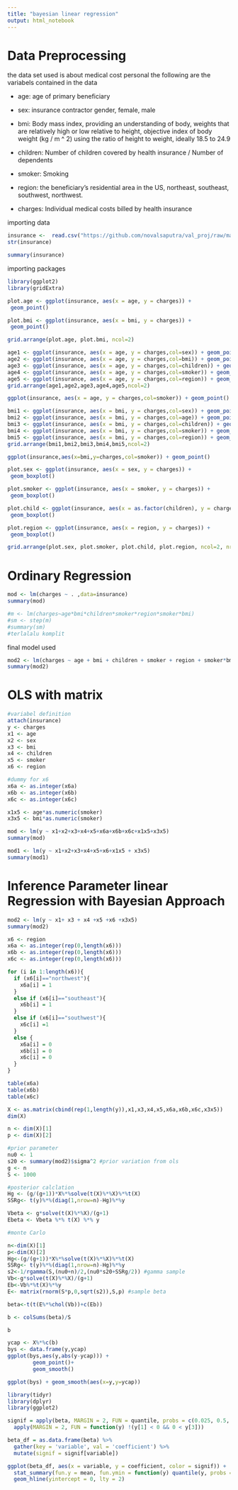 ---
title: "bayesian linear regression"
output: html_notebook
---

# Data Preprocessing
the data set used is about medical cost personal
the following are the variabels contained in the data

* age: age of primary beneficiary

* sex: insurance contractor gender, female, male

* bmi: Body mass index, providing an understanding of body, weights that are relatively high or low relative to height, objective index of body weight (kg / m ^ 2) using the ratio of height to weight, ideally 18.5 to 24.9

* children: Number of children covered by health insurance / Number of dependents

* smoker: Smoking

* region: the beneficiary's residential area in the US, northeast, southeast, southwest, northwest.

* charges: Individual medical costs billed by health insurance

importing data
```{r}
insurance <-  read.csv("https://github.com/novalsaputra/val_proj/raw/master/bayesian-linear-regression-in-r/data/insurance.csv",head=TRUE)
str(insurance)
```
```{r}
summary(insurance)
```


importing packages 
```{r}
library(ggplot2)
library(gridExtra)
```

```{r}
plot.age <- ggplot(insurance, aes(x = age, y = charges)) +
 geom_point()

plot.bmi <- ggplot(insurance, aes(x = bmi, y = charges)) +
 geom_point()

grid.arrange(plot.age, plot.bmi, ncol=2)
```
```{r}
age1 <- ggplot(insurance, aes(x = age, y = charges,col=sex)) + geom_point()
age2 <- ggplot(insurance, aes(x = age, y = charges,col=bmi)) + geom_point()
age3 <- ggplot(insurance, aes(x = age, y = charges,col=children)) + geom_point()
age4 <- ggplot(insurance, aes(x = age, y = charges,col=smoker)) + geom_point()
age5 <- ggplot(insurance, aes(x = age, y = charges,col=region)) + geom_point()
grid.arrange(age1,age2,age3,age4,age5,ncol=2)
```

```{r}
ggplot(insurance, aes(x = age, y = charges,col=smoker)) + geom_point()
```
```{r}
bmi1 <- ggplot(insurance, aes(x = bmi, y = charges,col=sex)) + geom_point()
bmi2 <- ggplot(insurance, aes(x = bmi, y = charges,col=age)) + geom_point()
bmi3 <- ggplot(insurance, aes(x = bmi, y = charges,col=children)) + geom_point()
bmi4 <- ggplot(insurance, aes(x = bmi, y = charges,col=smoker)) + geom_point()
bmi5 <- ggplot(insurance, aes(x = bmi, y = charges,col=region)) + geom_point()
grid.arrange(bmi1,bmi2,bmi3,bmi4,bmi5,ncol=2)
```

```{r}
ggplot(insurance,aes(x=bmi,y=charges,col=smoker)) + geom_point()
```

```{r}
plot.sex <- ggplot(insurance, aes(x = sex, y = charges)) +
 geom_boxplot()

plot.smoker <- ggplot(insurance, aes(x = smoker, y = charges)) +
 geom_boxplot()

plot.child <- ggplot(insurance, aes(x = as.factor(children), y = charges)) +
 geom_boxplot()

plot.region <- ggplot(insurance, aes(x = region, y = charges)) +
 geom_boxplot()

grid.arrange(plot.sex, plot.smoker, plot.child, plot.region, ncol=2, nrow=2)

```


# Ordinary Regression

```{r}
mod <- lm(charges ~ . ,data=insurance)
summary(mod)
```

```{r}
#m <- lm(charges~age*bmi*children*smoker*region*smoker*bmi)
#sm <- step(m)
#summary(sm)
#terlalalu komplit
```

final model used
```{r}
mod2 <- lm(charges ~ age + bmi + children + smoker + region + smoker*bmi, data=insurance)
summary(mod2)
```
# OLS with matrix

```{r}
#variabel definition
attach(insurance)
y <- charges
x1 <- age
x2 <- sex
x3 <- bmi
x4 <- children
x5 <- smoker
x6 <- region

#dummy for x6
x6a <- as.integer(x6a)
x6b <- as.integer(x6b)
x6c <- as.integer(x6c)

x1x5 <- age*as.numeric(smoker)
x3x5 <- bmi*as.numeric(smoker)
```

```{r}
mod <- lm(y ~ x1+x2+x3+x4+x5+x6a+x6b+x6c+x1x5+x3x5)
summary(mod)
```


```{r}
mod1 <- lm(y ~ x1+x2+x3+x4+x5+x6+x1x5 + x3x5)
summary(mod1)
```


# Inference Parameter linear Regression with Bayesian Approach

```{r}
mod2 <- lm(y ~ x1+ x3 + x4 +x5 +x6 +x3x5)
summary(mod2)
```
```{r}
x6 <- region
x6a <- as.integer(rep(0,length(x6)))
x6b <- as.integer(rep(0,length(x6)))
x6c <- as.integer(rep(0,length(x6)))

for (i in 1:length(x6)){
  if (x6[i]=="northwest"){
    x6a[i] = 1
  }
  else if (x6[i]=="southeast"){
    x6b[i] = 1
  }
  else if (x6[i]=="southwest"){
    x6c[i] =1
  }
  else {
    x6a[i] = 0
    x6b[i] = 0
    x6c[i] = 0
  }
}

table(x6a)
table(x6b)
table(x6c)
```

```{r}
X <- as.matrix(cbind(rep(1,length(y)),x1,x3,x4,x5,x6a,x6b,x6c,x3x5))
dim(X)
```



```{r}
n <- dim(X)[1]
p <- dim(X)[2]
```


```{r}
#prior parameter
nu0 <- 1
s20 <- summary(mod2)$sigma^2 #prior variation from ols
g <- n
S <- 1000
```

```{r}
#posterior calclation
Hg <- (g/(g+1))*X%*%solve(t(X)%*%X)%*%t(X)
SSRg<- t(y)%*%(diag(1,nrow=n)-Hg)%*%y

Vbeta <- g*solve(t(X)%*%X)/(g+1)
Ebeta <- Vbeta %*% t(X) %*% y

```


```{r}
#monte Carlo

n<-dim(X)[1]
p<-dim(X)[2]
Hg<-(g/(g+1))*X%*%solve(t(X)%*%X)%*%t(X)
SSRg<- t(y)%*%(diag(1,nrow=n)-Hg)%*%y
s2<-1/rgamma(S,(nu0+n)/2,(nu0*s20+SSRg/2)) #gamma sample
Vb<-g*solve(t(X)%*%X)/(g+1)
Eb<-Vb%*%t(X)%*%y
E<- matrix(rnorm(S*p,0,sqrt(s2)),S,p) #sample beta
```

```{r}
beta<-t(t(E%*%chol(Vb))+c(Eb))
```

```{r}
b <- colSums(beta)/S

b
```

```{r}
ycap <- X%*%c(b)
bys <- data.frame(y,ycap)
ggplot(bys,aes(y,abs(y-ycap))) +
        geom_point()+
        geom_smooth()
```

```{r}
ggplot(bys) + geom_smooth(aes(x=y,y=ycap))
```


```{r}
library(tidyr)
library(dplyr)
library(ggplot2)

signif = apply(beta, MARGIN = 2, FUN = quantile, probs = c(0.025, 0.5, 0.975)) %>%
  apply(MARGIN = 2, FUN = function(y) !(y[1] < 0 && 0 < y[3]))

beta_df = as.data.frame(beta) %>%
  gather(key = 'variable', val = 'coefficient') %>%
  mutate(signif = signif[variable])

ggplot(beta_df, aes(x = variable, y = coefficient, color = signif)) +
  stat_summary(fun.y = mean, fun.ymin = function(y) quantile(y, probs = c(0.025)), fun.ymax = function(y) quantile(y, probs = c(0.975))) +
  geom_hline(yintercept = 0, lty = 2)
```

